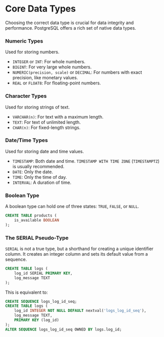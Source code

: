 # Core Data Types

Choosing the correct data type is crucial for data integrity and performance. PostgreSQL offers a rich set of native data types.

### Numeric Types

Used for storing numbers.

- `INTEGER` or `INT`: For whole numbers.
- `BIGINT`: For very large whole numbers.
- `NUMERIC(precision, scale)` or `DECIMAL`: For numbers with exact precision, like monetary values.
- `REAL` or `FLOAT8`: For floating-point numbers.

### Character Types

Used for storing strings of text.

- `VARCHAR(n)`: For text with a maximum length.
- `TEXT`: For text of unlimited length.
- `CHAR(n)`: For fixed-length strings.

### Date/Time Types

Used for storing date and time values.

- `TIMESTAMP`: Both date and time. `TIMESTAMP WITH TIME ZONE` (`TIMESTAMPTZ`) is usually recommended.
- `DATE`: Only the date.
- `TIME`: Only the time of day.
- `INTERVAL`: A duration of time.

### Boolean Type

A boolean type can hold one of three states: `TRUE`, `FALSE`, or `NULL`.

```sql
CREATE TABLE products (
    is_available BOOLEAN
);
```

### The SERIAL Pseudo-Type

`SERIAL` is not a true type, but a shorthand for creating a unique identifier column. It creates an integer column and sets its default value from a sequence.

```sql
CREATE TABLE logs (
    log_id SERIAL PRIMARY KEY,
    log_message TEXT
);
```

This is equivalent to:

```sql
CREATE SEQUENCE logs_log_id_seq;
CREATE TABLE logs (
    log_id INTEGER NOT NULL DEFAULT nextval('logs_log_id_seq'),
    log_message TEXT,
    PRIMARY KEY (log_id)
);
ALTER SEQUENCE logs_log_id_seq OWNED BY logs.log_id;
```

